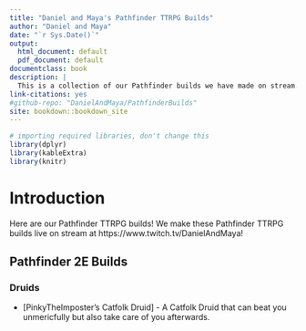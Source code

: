 --- 
title: "Daniel and Maya's Pathfinder TTRPG Builds"
author: "Daniel and Maya"
date: "`r Sys.Date()`"
output:
  html_document: default
  pdf_document: default
documentclass: book
description: |
  This is a collection of our Pathfinder builds we have made on stream.
link-citations: yes
#github-repo: "DanielAndMaya/PathfinderBuilds"
site: bookdown::bookdown_site
---

```{r settings, echo=FALSE, message=FALSE, warning=FALSE, results='asis'}
# importing required libraries, don't change this
library(dplyr)
library(kableExtra)
library(knitr)
```

# Introduction

Here are our Pathfinder TTRPG builds! We make these Pathfinder TTRPG builds live on stream at https://www.twitch.tv/DanielAndMaya!

## Pathfinder 2E Builds

### Druids

- [PinkyTheImposter's Catfolk Druid] - A Catfolk Druid that can beat you unmericfully but also take care of you afterwards. 

